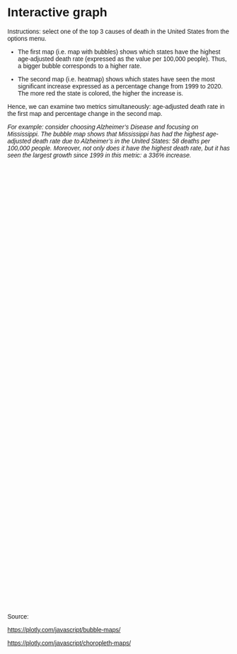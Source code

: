 # Interactive graph

Instructions: select one of the top 3 causes of death in the United States from the options menu.

-   The first map (i.e. map with bubbles) shows which states have the highest age-adjusted death rate (expressed as the value per 100,000 people). Thus, a bigger bubble corresponds to a higher rate.

-   The second map (i.e. heatmap) shows which states have seen the most significant increase expressed as a percentage change from 1999 to 2020. The more red the state is colored, the higher the increase is. 

Hence, we can examine two metrics simultaneously: age-adjusted death rate in the first map and percentage change in the second map.

<!--
    -   If in 1999 1 person was dying from Cancer and in 2020 2 were dying because of Cancer, then the growth has been 100% in the death rate.
-->
*For example: consider choosing Alzheimer's Disease and focusing on Mississippi. The bubble map shows that Mississippi has had the highest age-adjusted death rate due to Alzheimer's in the United States: 58 deaths per 100,000 people. Moreover, not only does it have the highest death rate, but it has seen the largest growth since 1999 in this metric: a 336% increase.*
<!--
-   Although not visible in this interactive chart, we provided an explanaition in the results section: race could explain the differences.
-->

```{=html}
<style>
  * {
    font-family: sans-serif;
  }
</style>
```
::: {#slicer}
:::

::: {#plot style="width: 800; height: 500px;"}
:::

::: {#plot2 style="width: 800px; height: 500px;"}
:::

```{=html}
<script src="plotly-2.27.0.min.js""></script>
<script src="https://cdn.jsdelivr.net/npm/d3@7"></script>
```
```{=html}
<script src="scripts/myscript.js"></script>
```
Source:

<https://plotly.com/javascript/bubble-maps/>

<https://plotly.com/javascript/choropleth-maps/>
